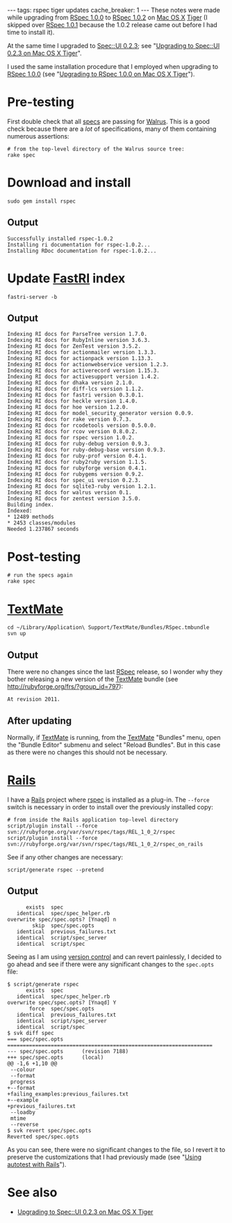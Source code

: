 ---
tags: rspec tiger updates
cache_breaker: 1
---
These notes were made while upgrading from [[RSpec 1.0.0]] to [[RSpec 1.0.2]] on [[Mac OS X]] [[Tiger]] (I skipped over [[RSpec 1.0.1]] because the 1.0.2 release came out before I had time to install it).

At the same time I upgraded to [[Spec::UI 0.2.3]]; see "[[Upgrading to Spec::UI 0.2.3 on Mac OS X Tiger]]".

I used the same installation procedure that I employed when upgrading to [[RSpec 1.0.0]] (see "[[Upgrading to RSpec 1.0.0 on Mac OS X Tiger]]").

= Pre-testing =

First double check that all [[specs]] are passing for [[Walrus]]. This is a good check because there are a ''lot'' of specifications, many of them containing numerous assertions:

<pre># from the top-level directory of the Walrus source tree:
rake spec</pre>

= Download and install =

<pre>sudo gem install rspec</pre>

== Output ==

<pre>Successfully installed rspec-1.0.2
Installing ri documentation for rspec-1.0.2...
Installing RDoc documentation for rspec-1.0.2...</pre>

= Update [[FastRI]] index =

<pre>fastri-server -b</pre>

== Output ==

<pre>Indexing RI docs for ParseTree version 1.7.0.
Indexing RI docs for RubyInline version 3.6.3.
Indexing RI docs for ZenTest version 3.5.2.
Indexing RI docs for actionmailer version 1.3.3.
Indexing RI docs for actionpack version 1.13.3.
Indexing RI docs for actionwebservice version 1.2.3.
Indexing RI docs for activerecord version 1.15.3.
Indexing RI docs for activesupport version 1.4.2.
Indexing RI docs for dhaka version 2.1.0.
Indexing RI docs for diff-lcs version 1.1.2.
Indexing RI docs for fastri version 0.3.0.1.
Indexing RI docs for heckle version 1.4.0.
Indexing RI docs for hoe version 1.2.0.
Indexing RI docs for model_security_generator version 0.0.9.
Indexing RI docs for rake version 0.7.3.
Indexing RI docs for rcodetools version 0.5.0.0.
Indexing RI docs for rcov version 0.8.0.2.
Indexing RI docs for rspec version 1.0.2.
Indexing RI docs for ruby-debug version 0.9.3.
Indexing RI docs for ruby-debug-base version 0.9.3.
Indexing RI docs for ruby-prof version 0.4.1.
Indexing RI docs for ruby2ruby version 1.1.5.
Indexing RI docs for rubyforge version 0.4.1.
Indexing RI docs for rubygems version 0.9.2.
Indexing RI docs for spec_ui version 0.2.3.
Indexing RI docs for sqlite3-ruby version 1.2.1.
Indexing RI docs for walrus version 0.1.
Indexing RI docs for zentest version 3.5.0.
Building index.
Indexed:
* 12489 methods
* 2453 classes/modules
Needed 1.237867 seconds</pre>

= Post-testing =

<pre># run the specs again
rake spec</pre>

= [[TextMate]] =

<pre>cd ~/Library/Application\ Support/TextMate/Bundles/RSpec.tmbundle
svn up</pre>

== Output ==

There were no changes since the last [[RSpec]] release, so I wonder why they bother releasing a new version of the [[TextMate]] bundle (see http://rubyforge.org/frs/?group_id=797):

<pre>At revision 2011.</pre>

== After updating ==

Normally, if [[TextMate]] is running, from the [[TextMate]] "Bundles" menu, open the "Bundle Editor" submenu and select "Reload Bundles". But in this case as there were no changes this should not be necessary.

= [[Rails]] =

I have a [[Rails]] project where [[rspec]] is installed as a plug-in. The <tt>--force</tt> switch is necessary in order to install over the previously installed copy:

<pre># from inside the Rails application top-level directory
script/plugin install --force svn://rubyforge.org/var/svn/rspec/tags/REL_1_0_2/rspec
script/plugin install --force svn://rubyforge.org/var/svn/rspec/tags/REL_1_0_2/rspec_on_rails</pre>

See if any other changes are necessary:

<pre>script/generate rspec --pretend</pre>

== Output ==

<pre>      exists  spec
   identical  spec/spec_helper.rb
overwrite spec/spec.opts? [Ynaqd] n
        skip  spec/spec.opts
   identical  previous_failures.txt
   identical  script/spec_server
   identical  script/spec</pre>

Seeing as I am using [[version control]] and can revert painlessly, I decided to go ahead and see if there were any significant changes to the <tt>spec.opts</tt> file:

<pre>$ script/generate rspec
      exists  spec
   identical  spec/spec_helper.rb
overwrite spec/spec.opts? [Ynaqd] Y
       force  spec/spec.opts
   identical  previous_failures.txt
   identical  script/spec_server
   identical  script/spec
$ svk diff spec
=== spec/spec.opts
==================================================================
--- spec/spec.opts      (revision 7188)
+++ spec/spec.opts      (local)
@@ -1,6 +1,10 @@
 --colour
 --format
 progress
+--format 
+failing_examples:previous_failures.txt
+--example
+previous_failures.txt
 --loadby
 mtime
 --reverse
$ svk revert spec/spec.opts
Reverted spec/spec.opts</pre>

As you can see, there were no significant changes to the file, so I revert it to preserve the customizations that I had previously made (see "[[Using autotest with Rails]]").

= See also =

* [[Upgrading to Spec::UI 0.2.3 on Mac OS X Tiger]]
